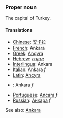 ===Proper noun===

The capital of Turkey.

====Translations====
*[[Chinese]]: [[安卡拉]]
*[[French]]: Ankara
*[[Greek]]: [[Angyra]]
*[[Hebrew]]: [[אנקרה]]
*[[Interlingua]]: Ankara
*[[Italian]]: Ankara ''f''
*[[Latin]]: [[Ancyra]]
*{{Pl}}: Ankara ''f''
*[[Portuguese]]: [[Ancara]] ''f''
*[[Russian]]: [[Анкара]] ''f''

See also: [[en:Ankara|Ankara]]